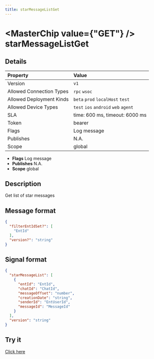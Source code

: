 ```yaml
---
title: starMessageListGet
---
```



# <MasterChip value={"GET"} /> starMessageListGet

## Details

| Property | Value | 
| :--- | :--- | 
| Version | `v1` |
| Allowed Connection Types | `rpc` `wsoc`  |
| Allowed Deployment Kinds | `beta` `prod` `localHost` `test`  |
| Allowed Device Types | `test` `ios` `android` `web` `agent`  |
| SLA | time: 600 ms, timeout: 6000 ms |
| Token | bearer |
| Flags | Log message |
| Publishes | N.A. |
| Scope | global |


- **Flags** Log message
- **Publishes** N.A.
- **Scope** global


## Description

Get list of star messages

## Message format

```json
{
  "filterEntIdSet?": [
    "EntId"
  ],
  "version?": "string"
}
```

## Signal format

```json
{
  "starMessageList": [
    {
      "entId": "EntId",
      "chatId": "ChatId",
      "messageOffset": "number",
      "creationDate": "string",
      "senderId": "EntUserId",
      "messageId": "MessageId"
    }
  ],
  "version": "string"
}
```

## Try it

[Click here](https://web.neome.ai/api?path=home_drawer_starMessageListGet)


